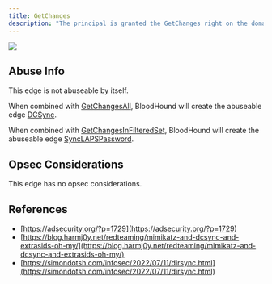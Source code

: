 ```yaml
---
title: GetChanges
description: "The principal is granted the GetChanges right on the domain."
---
```


<Frame>
  <img src="/assets/image-2-1.png"/>
</Frame>

## Abuse Info

This edge is not abuseable by itself.

When combined with [GetChangesAll](/resources/edges/get-changes-all), BloodHound will create the abuseable edge [DCSync](/resources/edges/dc-sync).

When combined with [GetChangesInFilteredSet](/resources/edges/get-changes-in-filtered-set), BloodHound will create the abuseable edge [SyncLAPSPassword](/resources/edges/sync-laps-password).

## Opsec Considerations

This edge has no opsec considerations.

## References

* [https://adsecurity.org/?p=1729](https://adsecurity.org/?p=1729)
* [https://blog.harmj0y.net/redteaming/mimikatz-and-dcsync-and-extrasids-oh-my/](https://blog.harmj0y.net/redteaming/mimikatz-and-dcsync-and-extrasids-oh-my/)
* [https://simondotsh.com/infosec/2022/07/11/dirsync.html](https://simondotsh.com/infosec/2022/07/11/dirsync.html)

